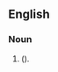 {{also|ribcages|rib cages}}

==English==

===Noun===
{{head|en|noun plural form|head=[[rib]]-[[cage]]s}}
# {{plural of|rib-cage|lang=en|nodot=1}} ({{alternative spelling of|ribcages|lang=en|nocap=1|nodot=1}}).